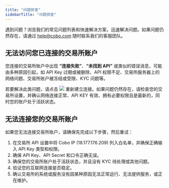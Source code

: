 ```yaml
---
title: "问题排查"
sidebarTitle: "问题排查"
---
```


遇到问题？浏览我们的常见问题列表和快速解决方案，迅速解决问题。如果问题仍然存在，请通过 help@cobo.com 随时联系我们的客服团队。

## 无法访问您已连接的交易所账户

您连接的交易所账户中出现 **“连接失败”**、**“未找到 API”** 或类似的错误消息，可能由多种原因引起，如 API Key 过期或被删除、API 权限不足、交易所服务器上的网络问题、交易所账户被冻结或受限、KYC 问题等。

若要解决此类问题，请点击 <img src="/cn/images/exchange-wallet/24.png" className="icon"/> 重新建立连接。如果问题仍然存在，请检查您的交易所设置，并确认网络连接正常、API KEY 有效、拥有必要权限且是最新的，同时您的账户处于活跃状态。

## 无法连接您的交易所账户

如果您无法连接交易所账户，请确保先完成以下步骤，然后重试：

1. 在交易所 API 设置中将 Cobo IP (18.177.176.209) 列入白名单，并确保正确输入 API Key 类型和权限。
2. 确保 API Key、API Secret 和口令正确无误。
3. 确保您的交易所账户处于活跃状态，并且没有 KYC 待处理或其他问题。
4. 验证您的互联网连接是否稳定。
5. 确认交易所的系统或服务没有因某种原因无法正常运行、无法提供服务，或正在维护。
